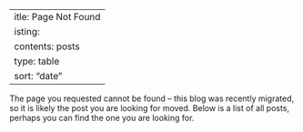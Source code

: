  ---
title: Page Not Found
listing:
  contents: posts
  type: table
  sort: "date"
---

The page you requested cannot be found -- this blog was recently migrated, so it is likely the post you are looking for moved. Below is a list of all posts, perhaps you can find the one you are looking for.
